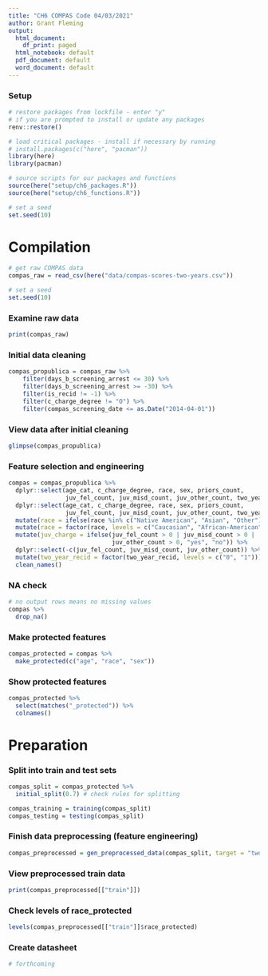 ```yaml
---
title: "CH6 COMPAS Code 04/03/2021"
author: Grant Fleming
output:
  html_document:
    df_print: paged
  html_notebook: default
  pdf_document: default
  word_document: default
---
```


### Setup 
```r
# restore packages from lockfile - enter "y" 
# if you are prompted to install or update any packages
renv::restore()

# load critical packages - install if necessary by running
# install.packages(c("here", "pacman"))
library(here)
library(pacman)

# source scripts for our packages and functions
source(here("setup/ch6_packages.R"))
source(here("setup/ch6_functions.R"))

# set a seed
set.seed(10)
```

# Compilation 
```r
# get raw COMPAS data
compas_raw = read_csv(here("data/compas-scores-two-years.csv"))

# set a seed
set.seed(10)
```

### Examine raw data
```r
print(compas_raw)
```

### Initial data cleaning
```r
compas_propublica = compas_raw %>% 
    filter(days_b_screening_arrest <= 30) %>%
    filter(days_b_screening_arrest >= -30) %>%
    filter(is_recid != -1) %>%
    filter(c_charge_degree != "O") %>%
    filter(compas_screening_date <= as.Date("2014-04-01")) 

```

### View data after initial cleaning
```r
glimpse(compas_propublica)
```

### Feature selection and engineering
```r
compas = compas_propublica %>% 
  dplyr::select(age_cat, c_charge_degree, race, sex, priors_count, 
                juv_fel_count, juv_misd_count, juv_other_count, two_year_recid) %>% 
  dplyr::select(age_cat, c_charge_degree, race, sex, priors_count, 
                juv_fel_count, juv_misd_count, juv_other_count, two_year_recid) %>% 
  mutate(race = ifelse(race %in% c("Native American", "Asian", "Other"), "Other", race)) %>% 
  mutate(race = factor(race, levels = c("Caucasian", "African-American", "Hispanic", "Other"))) %>%
  mutate(juv_charge = ifelse(juv_fel_count > 0 | juv_misd_count > 0 | 
                             juv_other_count > 0, "yes", "no")) %>% 
  dplyr::select(-c(juv_fel_count, juv_misd_count, juv_other_count)) %>%
  mutate(two_year_recid = factor(two_year_recid, levels = c("0", "1"))) %>%
  clean_names() 
```

### NA check
```r
# no output rows means no missing values
compas %>%
  drop_na()
```


### Make protected features
```r
compas_protected = compas %>%
  make_protected(c("age", "race", "sex"))
```

### Show protected features
```r
compas_protected %>% 
  select(matches("_protected")) %>% 
  colnames()
```


# Preparation

### Split into train and test sets
```r
compas_split = compas_protected %>%
  initial_split(0.7) # check rules for splitting

compas_training = training(compas_split)
compas_testing = testing(compas_split)
```

### Finish data preprocessing (feature engineering)
```r
compas_preprocessed = gen_preprocessed_data(compas_split, target = "two_year_recid")
```

### View preprocessed train data
```r
print(compas_preprocessed[["train"]])
```

### Check levels of race_protected
```r
levels(compas_preprocessed[["train"]]$race_protected)
```

### Create datasheet
```r
# forthcoming
```



